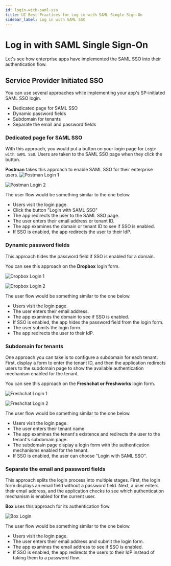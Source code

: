 ```yaml
---
id: login-with-saml-sso
title: UI Best Practices for Log in with SAML Single Sign-On
sidebar_label: Log in with SAML SSO
---
```


# Log in with SAML Single Sign-On

Let's see how enterprise apps have implemented the SAML SSO into their authentication flow.

## Service Provider Initiated SSO

You can use several approaches while implementing your app's SP-initiated SAML SSO login.

- Dedicated page for SAML SSO
- Dynamic password fields
- Subdomain for tenants
- Separate the email and password fields

### Dedicated page for SAML SSO

With this approach, you would put a button on your login page for `Login with SAML SSO`. Users are taken to the SAML SSO page when
they click the button.

**Postman** takes this approach to enable SAML SSO for their enterprise users.
![Postman Login 1](../_assets/sso/postman-1.png)

![Postman Login 2](../_assets/sso/postman-2.png)

The user flow would be something similar to the one below.

- Users visit the login page.
- Click the button "Login with SAML SSO"
- The app redirects the user to the SAML SSO page.
- The user enters their email address or tenant ID.
- The app examines the domain or tenant ID to see if SSO is enabled.
- If SSO is enabled, the app redirects the user to their IdP.

### Dynamic password fields

This approach hides the password field if SSO is enabled for a domain.

You can see this approach on the **Dropbox** login form.

![Dropbox Login 1](../_assets/sso/dropbox-1.png)

![Dropbox Login 2](../_assets/sso/dropbox-2.png)

The user flow would be something similar to the one below.

- Users visit the login page.
- The user enters their email address.
- The app examines the domain to see if SSO is enabled.
- If SSO is enabled, the app hides the password field from the login form.
- The user submits the login form.
- The app redirects the user to their IdP.

### Subdomain for tenants

One approach you can take is to configure a subdomain for each tenant. First, display a form to enter the tenant ID, and then the
application redirects users to the subdomain page to show the available authentication mechanism enabled for the tenant.

You can see this approach on the **Freshchat or Freshworks** login form.

![Freshchat Login 1](../_assets/sso/freshchat-1.png)

![Freshchat Login 2](../_assets/sso/freshchat-2.png)

The user flow would be something similar to the one below.

- Users visit the login page.
- The user enters their tenant name.
- The app examines the tenant's existence and redirects the user to the tenant's subdomain page.
- The subdomain page display a login form with the authentication mechanisms enabled for the tenant.
- If SSO is enabled, the user can choose "Login with SAML SSO".

### Separate the email and password fields

This approach splits the login process into multiple stages. First, the login form displays an email field without a password
field. Next, a user enters their email address, and the application checks to see which authentication mechanism is enabled for
the current user.

**Box** uses this approach for its authentication flow.

![Box Login](../_assets/sso/box-1.png)

The user flow would be something similar to the one below.

- Users visit the login page.
- The user enters their email address and submit the login form.
- The app examines the email address to see if SSO is enabled.
- If SSO is enabled, the app redirects the users to their IdP instead of taking them to a password flow.
